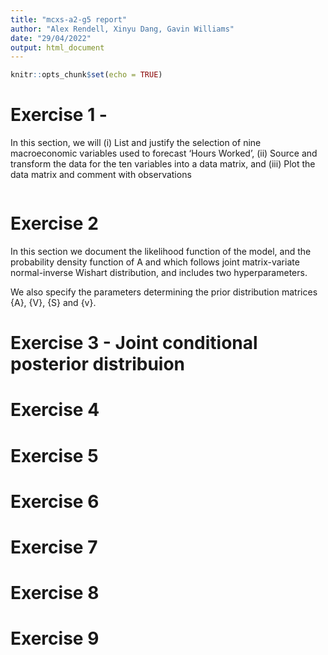 ```yaml
---
title: "mcxs-a2-g5 report"
author: "Alex Rendell, Xinyu Dang, Gavin Williams"
date: "29/04/2022"
output: html_document
---
```


```r
knitr::opts_chunk$set(echo = TRUE)
```

# Exercise 1 - 

In this section, we will (i) List and justify the selection of nine macroeconomic variables used to forecast 'Hours Worked', (ii) Source and transform the data for the ten variables into a data matrix, and (iii) Plot the data matrix and comment with observations
````r

`````

# Exercise 2
In this section we document the likelihood function of the model, and the probability density function of A and \Sigma which follows joint matrix-variate normal-inverse Wishart distribution, and includes two hyperparameters.





We also specify the parameters determining the prior distribution matrices \bar{A}, \bar{V}, \bar{S} and \bar{v}.



# Exercise 3 - Joint conditional posterior distribuion





# Exercise 4






# Exercise 5




# Exercise 6




# Exercise 7






# Exercise 8



# Exercise 9 